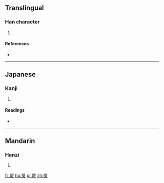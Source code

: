 ==Translingual==

===Han character===
{{Han char|rn=86|rad=火|as=08|sn=12|four=|canj=AAF}}

# {{defn|Han|sort=火08}}

====References====
* {{Han ref|kx=0675.160|dkj=19152|hdz=32209.070|uh=7138|ud=28984}}

----

==Japanese==

===Kanji===
{{ja-kanji|grade=|rs=火08}}

# {{defn|lang=ja|sort=火08}}

====Readings====
* {{ja-readings|on=[[こ]] (ko), [[く]] (ku), [[けい]] (kei), [[きょう]] (kyō)|kun=}}

----

==Mandarin==

===Hanzi===
{{cmn-hanzi|pin=[[gǔ]] ([[gu3]])|wg=ku<sup>3</sup>}}

# {{defn|lang=cmn|sort=火08}}

[[fr:焸]]
[[hu:焸]]
[[pl:焸]]
[[zh:焸]]